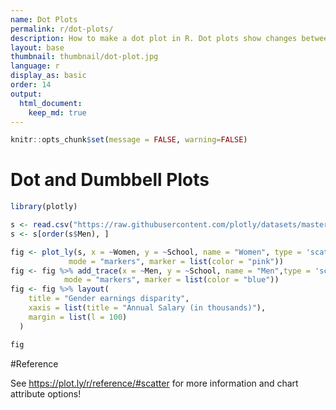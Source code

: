 ```yaml
---
name: Dot Plots
permalink: r/dot-plots/
description: How to make a dot plot in R. Dot plots show changes between two points in time or between two conditions.
layout: base
thumbnail: thumbnail/dot-plot.jpg
language: r
display_as: basic
order: 14
output:
  html_document:
    keep_md: true
---
```


```r
knitr::opts_chunk$set(message = FALSE, warning=FALSE)
```
# Dot and Dumbbell Plots

```r
library(plotly)

s <- read.csv("https://raw.githubusercontent.com/plotly/datasets/master/school_earnings.csv")
s <- s[order(s$Men), ]

fig <- plot_ly(s, x = ~Women, y = ~School, name = "Women", type = 'scatter',
             mode = "markers", marker = list(color = "pink"))
fig <- fig %>% add_trace(x = ~Men, y = ~School, name = "Men",type = 'scatter',
            mode = "markers", marker = list(color = "blue"))
fig <- fig %>% layout(
    title = "Gender earnings disparity",
    xaxis = list(title = "Annual Salary (in thousands)"),
    margin = list(l = 100)
  )

fig
```

#Reference

See [https://plot.ly/r/reference/#scatter](https://plot.ly/r/reference/#scatter) for more information and chart attribute options!
